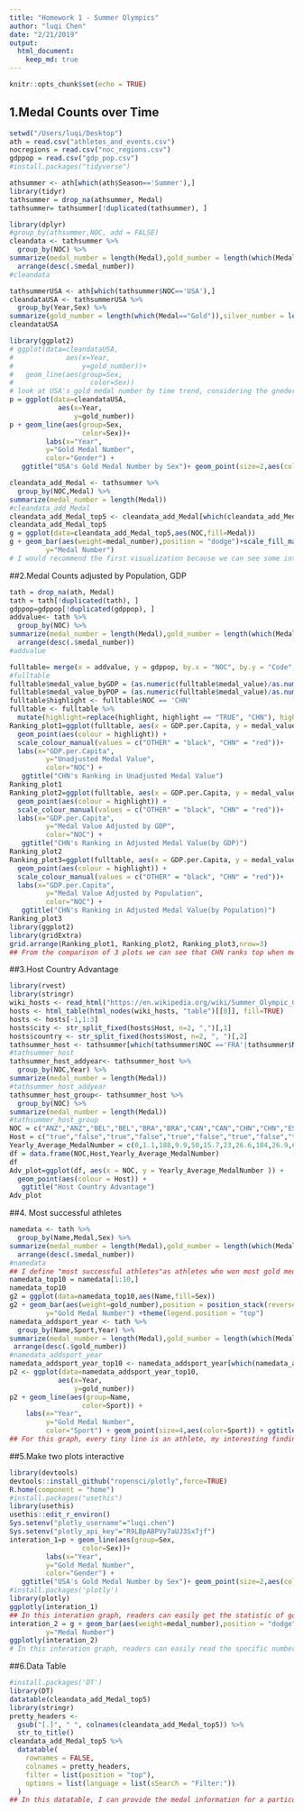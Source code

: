 ```yaml
---
title: "Homework 1 - Summer Olympics"
author: "luqi Chen"
date: "2/21/2019"
output:
  html_document:
    keep_md: true
---
```


```r
knitr::opts_chunk$set(echo = TRUE)
```
## 1.Medal Counts over Time
```r
setwd("/Users/luqi/Desktop")
ath = read.csv("athletes_and_events.csv")
nocregions = read.csv("noc_regions.csv")
gdppop = read.csv("gdp_pop.csv")
#install.packages("tidyverse")
```
```r
athsummer <- ath[which(ath$Season=='Summer'),]
library(tidyr)
tathsummer = drop_na(athsummer, Medal)
tathsummer= tathsummer[!duplicated(tathsummer), ]
```


```r
library(dplyr)
#group_by(athsummer,NOC, add = FALSE)
cleandata <- tathsummer %>%
  group_by(NOC) %>%
summarize(medal_number = length(Medal),gold_number = length(which(Medal=="Gold")),silver_number = length(which(Medal=="Silver")),bronze_number = length(which(Medal=="Bronze"))) %>%
  arrange(desc(.$medal_number))
#cleandata
```
```r
tathsummerUSA <- ath[which(tathsummer$NOC=='USA'),]
cleandataUSA <- tathsummerUSA %>%
  group_by(Year,Sex) %>%
summarize(gold_number = length(which(Medal=="Gold")),silver_number = length(which(Medal=="Silver")),bronze_number = length(which(Medal=="Bronze"))) 
cleandataUSA
```

```r
library(ggplot2)
# ggplot(data=cleandataUSA,
#             aes(x=Year,
#                 y=gold_number))+
#   geom_line(aes(group=Sex,
#                   color=Sex))
# look at USA's gold medal number by time trend, considering the gneder of the gold medal winners
p = ggplot(data=cleandataUSA,
            aes(x=Year,
                y=gold_number))
p + geom_line(aes(group=Sex,
                  color=Sex))+
         labs(x="Year",
         y="Gold Medal Number",
         color="Gender") +
   ggtitle("USA's Gold Medal Number by Sex")+ geom_point(size=2,aes(color=Sex))

```
```r
cleandata_add_Medal <- tathsummer %>%
  group_by(NOC,Medal) %>%
summarize(medal_number = length(Medal))
#cleandata_add_Medal
cleandata_add_Medal_top5 <- cleandata_add_Medal[which(cleandata_add_Medal$NOC == 'USA'|cleandata_add_Medal$NOC =='URS'|cleandata_add_Medal$NOC =='GBR'|cleandata_add_Medal$NOC =='GER'|cleandata_add_Medal$NOC =='FRA'),]
cleandata_add_Medal_top5
g = ggplot(data=cleandata_add_Medal_top5,aes(NOC,fill=Medal))
g + geom_bar(aes(weight=medal_number),position = "dodge")+scale_fill_manual(values=c("darkred", "gold","gray40"))+ggtitle("Top 5 Medal winning NOCs")+labs(x="NOC",
         y="Medal Number") 
# I would recommend the first visualization because we can see some interesting pattern in the graph, as time goes by, in USA, the gap of medal numbers won by male and female is narrowing. 
```
##2.Medal Counts adjusted by Population, GDP
```r
tath = drop_na(ath, Medal)
tath = tath[!duplicated(tath), ]
gdppop=gdppop[!duplicated(gdppop), ]
addvalue<- tath %>%
  group_by(NOC) %>%
summarize(medal_number = length(Medal),gold_number = length(which(Medal=="Gold")),silver_number = length(which(Medal=="Silver")),bronze_number = length(which(Medal=="Bronze")),medal_value = 3*as.numeric(gold_number) + 2*as.numeric(silver_number)+as.numeric(bronze_number)) %>%
  arrange(desc(.$medal_number))
#addvalue

fulltable= merge(x = addvalue, y = gdppop, by.x = "NOC", by.y = "Code", all = TRUE)
#fulltable
fulltable$medal_value_byGDP = (as.numeric(fulltable$medal_value)/as.numeric(fulltable$GDP.per.Capita))
fulltable$medal_value_byPOP = (as.numeric(fulltable$medal_value)/as.numeric(fulltable$Population))*1000000
fulltable$highlight <- fulltable$NOC == 'CHN'
fulltable <- fulltable %>% 
  mutate(highlight=replace(highlight, highlight == "TRUE", "CHN"), highlight=replace(highlight, highlight == "FALSE", "OTHER"))
Ranking_plot1=ggplot(fulltable, aes(x = GDP.per.Capita, y = medal_value)) + 
  geom_point(aes(colour = highlight)) + 
  scale_colour_manual(values = c("OTHER" = "black", "CHN" = "red"))+ 
  labs(x="GDP.per.Capita",
         y="Unadjusted Medal Value",
         color="NOC") +
   ggtitle("CHN's Ranking in Unadjusted Medal Value")
Ranking_plot1
Ranking_plot2=ggplot(fulltable, aes(x = GDP.per.Capita, y = medal_value_byGDP)) + 
  geom_point(aes(colour = highlight)) + 
  scale_colour_manual(values = c("OTHER" = "black", "CHN" = "red"))+ 
  labs(x="GDP.per.Capita",
         y="Medal Value Adjusted by GDP",
         color="NOC") +
   ggtitle("CHN's Ranking in Adjusted Medal Value(by GDP)")
Ranking_plot2
Ranking_plot3=ggplot(fulltable, aes(x = GDP.per.Capita, y = medal_value_byPOP)) + 
  geom_point(aes(colour = highlight)) + 
  scale_colour_manual(values = c("OTHER" = "black", "CHN" = "red"))+
  labs(x="GDP.per.Capita",
         y="Medal Value Adjusted by Population",
         color="NOC") +
   ggtitle("CHN's Ranking in Adjusted Medal Value(by Population)")
Ranking_plot3
library(ggplot2)
library(gridExtra)
grid.arrange(Ranking_plot1, Ranking_plot2, Ranking_plot3,nrow=3)
## From the comparison of 3 plots we can see that CHN ranks top when medal_value is adjusted by GDP, and ranks very low when medal_value is adjusted by population, which shows that CHN has a really large population.
```
##3.Host Country Advantage
```r
library(rvest)
library(stringr)
wiki_hosts <- read_html("https://en.wikipedia.org/wiki/Summer_Olympic_Games") 
hosts <- html_table(html_nodes(wiki_hosts, "table")[[8]], fill=TRUE)
hosts <- hosts[-1,1:3]
hosts$city <- str_split_fixed(hosts$Host, n=2, ",")[,1]
hosts$country <- str_split_fixed(hosts$Host, n=2, ", ")[,2]
tathsummer_host <- tathsummer[which(tathsummer$NOC =='FRA'|tathsummer$NOC =='USA'|tathsummer$NOC == 'GBR'|tathsummer$NOC =='SWE'|tathsummer$NOC =='BEL'|tathsummer$NOC =='NED'|tathsummer$NOC =='GER'|tathsummer$NOC =='GBR'|tathsummer$NOC =='FIN'|tathsummer$NOC =='ANZ'|tathsummer$NOC =='ITA'|tathsummer$NOC =='JPN'|tathsummer$NOC =='MEX'|tathsummer$NOC =='CAN'|tathsummer$NOC =='URS'|tathsummer$NOC =='KOR'|tathsummer$NOC =='ESP'|tathsummer$NOC =='GRE'|tathsummer$NOC =='CHN'|tathsummer$NOC =='BRA'),]
#tathsummer_host
tathsummer_host_addyear<- tathsummer_host %>%
  group_by(NOC,Year) %>%
summarize(medal_number = length(Medal))
#tathsummer_host_addyear
tathsummer_host_group<- tathsummer_host %>%
  group_by(NOC) %>%
summarize(medal_number = length(Medal))
#tathsummer_host_group
NOC = c("ANZ","ANZ","BEL","BEL","BRA","BRA","CAN","CAN","CHN","CHN","ESP","ESP","FIN","FIN","FRA","FRA","GBR","BGR","GER","GER","GRE","GRE","ITA","ITA","JPN","JPN","KOR","KOR","MEX","MEX","NED","NED","SWE","SWE","URS","URS","USA","USA")
Host = c("true","false","true","false","true","false","true","false","true","false","true","false","true","false","true","false","true","false","true","false","true","false","true","false","true","false","true","false","true","false","true","false","true","false","true","false","true","false")
Yearly_Average_MedalNumber = c(0,1.1,188,9.9,50,15.7,23,26.6,184,26.9,69,15.5,40,16.1,172.5,49.3,247,57.3,224,91.4,39.5,5.6,88,50.3,62,29.2,77,17.6,9,3.7,57,31.9,190,34,442,60,298.5,158.7)
df = data.frame(NOC,Host,Yearly_Average_MedalNumber)
df
Adv_plot=ggplot(df, aes(x = NOC, y = Yearly_Average_MedalNumber )) + 
  geom_point(aes(colour = Host)) + 
   ggtitle("Host Country Advantage")
Adv_plot
```


##4. Most successful athletes
```r
namedata <- tath %>%
  group_by(Name,Medal,Sex) %>%
summarize(medal_number = length(Medal),gold_number = length(which(Medal=="Gold")),silver_number = length(which(Medal=="Silver")),bronze_number = length(which(Medal=="Bronze"))) %>%
  arrange(desc(.$medal_number))
#namedata
## I define "most successful athletes"as athletes who won most gold medals, let's look at top 10 gold medal winners and see the gender distribution
namedata_top10 = namedata[1:10,]
namedata_top10
g2 = ggplot(data=namedata_top10,aes(Name,fill=Sex))
g2 + geom_bar(aes(weight=gold_number),position = position_stack(reverse = TRUE))+coord_flip()+ggtitle("Top 10 Gold-Medal winning Atheletes")+labs(x="Name",
         y="Gold Medal Number") +theme(legend.position = "top")
namedata_addsport_year <- tath %>%
  group_by(Name,Sport,Year) %>%
summarize(medal_number = length(Medal),gold_number = length(which(Medal=="Gold"))) %>%
 arrange(desc(.$gold_number))
#namedata_addsport_year
namedata_addsport_year_top10 <- namedata_addsport_year[which(namedata_addsport_year$Name == 'Michael Fred Phelps, II'|namedata_addsport_year$Name == 'Raymond Clarence "Ray" Ewry'|namedata_addsport_year$Name == 'Frederick Carlton "Carl" Lewis'|namedata_addsport_year$Name == 'Larysa Semenivna Latynina (Diriy-)'|namedata_addsport_year$Name == 'Mark Andrew Spitz'|namedata_addsport_year$Name == 'Paavo Johannes Nurmi'|namedata_addsport_year$Name == 'Birgit Fischer-Schmidt'|namedata_addsport_year$Name == 'Jennifer Elisabeth "Jenny" Thompson (-Cumpelik)'|namedata_addsport_year$Name == 'Matthew Nicholas "Matt" Biondi'|namedata_addsport_year$Name == 'Ole Einar Bjrndalen'),]
p2 <- ggplot(data=namedata_addsport_year_top10,
            aes(x=Year,
                y=gold_number))
p2 + geom_line(aes(group=Name,
                  color=Sport)) +
    labs(x="Year",
         y="Gold Medal Number",
         color="Sport") + geom_point(size=4,aes(color=Sport)) + ggtitle("Top 10 Gold-Medal winning Atheletes' Sports")
## For this graph, every tiny line is an athlete, my interesting finding is that before 1925, top athletes are crazy about winning medals in Atheletics, and later on, the popular sport became swimming
```
##5.Make two plots interactive
```r
library(devtools)
devtools::install_github("ropensci/plotly",force=TRUE)
R.home(component = "home")
#install.packages("usethis")
library(usethis)
usethis::edit_r_environ()
Sys.setenv("plotly_username"="luqi.chen")
Sys.setenv("plotly_api_key"="R9LBpABPVy7aUJ3Sx7jf")
interation_1=p + geom_line(aes(group=Sex,
                  color=Sex))+
         labs(x="Year",
         y="Gold Medal Number",
         color="Gender") +
   ggtitle("USA's Gold Medal Number by Sex")+ geom_point(size=2,aes(color=Sex))
#install.packages('plotly')
library(plotly)
ggplotly(interation_1)
## In this interation graph, readers can easily get the statistic of gold number and year by pointing to each spot.
interation_2 = g + geom_bar(aes(weight=medal_number),position = "dodge")+scale_fill_manual(values=c("darkred", "gold","gray40"))+ggtitle("Top 5 Medal winning NOCs")+labs(x="NOC",
         y="Medal Number") 
ggplotly(interation_2)
# In this interation graph, readers can easily read the specific number of medals by pointing to each bar.
```
##6.Data Table
```r
#install.packages('DT')
library(DT)
datatable(cleandata_add_Medal_top5)
library(stringr)
pretty_headers <- 
  gsub("[.]", " ", colnames(cleandata_add_Medal_top5)) %>%
  str_to_title()
cleandata_add_Medal_top5 %>%
  datatable(
    rownames = FALSE,
    colnames = pretty_headers,
    filter = list(position = "top"),
    options = list(language = list(sSearch = "Filter:"))
  )
## In this datatable, I can provide the medal information for a particular NOC(by using the column filter of Noc), I can also provide how gold medals are distributed in the top 5 Medal Winning NOCs(by using the column filter of Medal)
```

